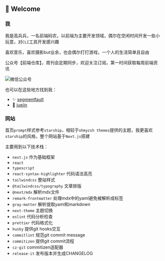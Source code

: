 ## 👋 Welcome

### 我

我是高兵兵，一名前端码农，以前端为主要开发领域，偶尔在空闲时间开发一些小玩意，对`CLI`工具开发感兴趣

喜欢音乐，喜欢摄影but业余，也会偶尔打打游戏，一个人的生活简单且自由

公众号【前端仓库】，周刊会定期同步，欢迎关注订阅，第一时间获取每周前端资讯


<Image
  src="/images/wechat.jpg"
  width={100}
  height={100}
  className="w-auto h-auto m-0"
  alt="微信公众号"
/>

也可以在这些地方找到我：

- ✨ [segmentfault](https://segmentfault.com/u/hezizi)
- 🚀 [juejin](https://juejin.cn/user/395479915963752/posts)

### 网站

首页`prompt`样式参考`starship`，相较于`ohmyzsh themes`提供的主题，我更喜欢`starship`的风格，整个网站基于`Next.js`搭建

主要用到以下技术栈：

- `next.js` 作为基础框架
- `react`
- `typescript`
- `react-syntax-highlighter` 代码语法高亮
- `tailwindcss` 整站样式
- `@tailwindcss/typography` 文章排版
- `@next/mdx` 解析mdx文件
- `remark-frontmatter` 处理mdx中的yaml避免被解析成标签
- `gray-matter` 解析提取yaml和markdown
- `next-theme` 主题切换
- `eslint` 代码分析检查
- `prettier` 代码格式化
- `husky` 提供git hooks交互
- `commitlint` 规范git commit message
- `commitizen` 提供git commit流程
- `cz-git` commitizen适配器
- `release-it` 发布版本并生成CHANGELOG
